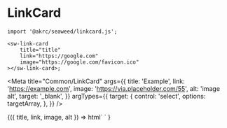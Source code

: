 
# LinkCard

```tsx
import '@akrc/seaweed/linkcard.js';

<sw-link-card
    title="title"
    link="https://google.com"
    image="https://google.com/favicon.ico"
></sw-link-card>;
```

<Meta
    title="Common/LinkCard"
    args={{
        title: 'Example',
        link: 'https://example.com',
        image: 'https://via.placeholder.com/55',
        alt: 'image alt',
        target: '_blank',
    }}
    argTypes={{
        target: {
            control: 'select',
            options: targetArray,
        },
    }}
/>

<Canvas>
    <Story name="Page">
        {({ title, link, image, alt }) =>
            html`
                <sw-link-card
                    title=${title}
                    link=${link}
                    image=${image}
                    alt=${alt}
                ></sw-link-card>
            `
        }
    </Story>
</Canvas>
